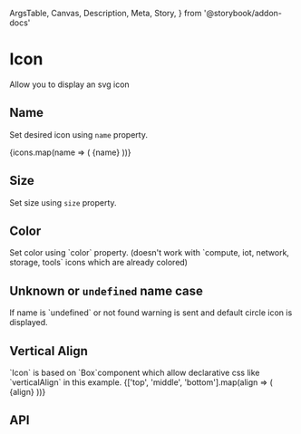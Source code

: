   ArgsTable,
  Canvas,
  Description,
  Meta,
  Story,
} from '@storybook/addon-docs'

<Meta title="Components/Icon" component={Icon} />

# Icon

<Description>Allow you to display an svg icon</Description>

<Canvas>
  <Story name="Basic">
    <Icon name="auto-fix" size={32} color="primary" />
  </Story>
</Canvas>

## Name

<Description>Set desired icon using `name` property.</Description>

<Canvas>
  <Story name="Name">
    {icons.map(name => (
      <Box my={1} key={name} style={{ fontSize: '1.3em' }}>
        <Icon name={name} /> {name}
      </Box>
    ))}
  </Story>
</Canvas>

## Size

<Description>Set size using `size` property.</Description>

<Canvas>
  <Story name="Size">
    <Boxer mr={2} display="inline-block">
      <Icon name="eye" size={40} />
      <Icon name="eye" size={50} />
      <Icon name="eye" size={60} />
    </Boxer>
  </Story>
</Canvas>

## Color

<Description>
  Set color using `color` property. (doesn't work with `compute, iot, network,
  storage, tools` icons which are already colored)
</Description>

<Canvas>
  <Story name="Color">
    <Boxer mr={2} display="inline-block">
      <Icon name="eye" color="primary" />
      <Icon name="eye" color="success" />
      <Icon name="eye" color="warning" />
    </Boxer>
  </Story>
</Canvas>

## Unknown or `undefined` name case

<Description>
  If name is `undefined` or not found warning is sent and default circle icon is
  displayed.
</Description>

<Canvas>
  <Story name="Default icon">
    <Boxer mr={2} display="inline-block">
      <Icon name={undefined} color="red" />
      <Icon name="unknown" color="orange" />
    </Boxer>
  </Story>
</Canvas>

## Vertical Align

<Description>
  `Icon` is based on `Box`component which allow declarative css like
  `verticalAlign` in this example.
</Description>

<Canvas>
  <Story name="Vertical align">
    <Boxer display="flex">
      {['top', 'middle', 'bottom'].map(align => (
        <Box m={1}>
          <Icon name="eye" verticalAlign={align} /> {align}
        </Box>
      ))}
    </Boxer>
  </Story>
</Canvas>

## API

<ArgsTable of={Icon} />
